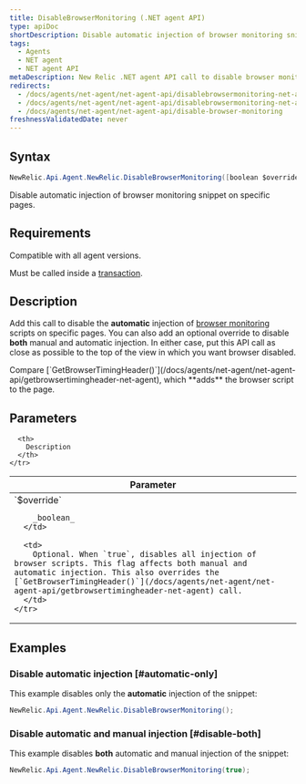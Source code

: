 ```yaml
---
title: DisableBrowserMonitoring (.NET agent API)
type: apiDoc
shortDescription: Disable automatic injection of browser monitoring snippet on specific pages.
tags:
  - Agents
  - NET agent
  - NET agent API
metaDescription: New Relic .NET agent API call to disable browser monitoring on specific pages or views.
redirects:
  - /docs/agents/net-agent/net-agent-api/disablebrowsermonitoring-net-agent-api
  - /docs/agents/net-agent/net-agent-api/disablebrowsermonitoring-net-agent
  - /docs/agents/net-agent/net-agent-api/disable-browser-monitoring
freshnessValidatedDate: never
---
```


## Syntax

```cs
NewRelic.Api.Agent.NewRelic.DisableBrowserMonitoring([boolean $override])
```

Disable automatic injection of browser monitoring snippet on specific pages.

## Requirements

Compatible with all agent versions.

Must be called inside a [transaction](/docs/glossary/glossary/#transaction).

## Description

Add this call to disable the **automatic** injection of [browser monitoring](/docs/browser/new-relic-browser/getting-started/new-relic-browser) scripts on specific pages. You can also add an optional override to disable **both** manual and automatic injection. In either case, put this API call as close as possible to the top of the view in which you want browser disabled.

<Callout variant="tip">
  Compare [`GetBrowserTimingHeader()`](/docs/agents/net-agent/net-agent-api/getbrowsertimingheader-net-agent), which **adds** the browser script to the page.
</Callout>

## Parameters

<table>
  <thead>
    <tr>
      <th width="25%">
        Parameter
      </th>

      <th>
        Description
      </th>
    </tr>
  </thead>

  <tbody>
    <tr>
      <td>
        `$override`

        _boolean_
      </td>

      <td>
        Optional. When `true`, disables all injection of browser scripts. This flag affects both manual and automatic injection. This also overrides the [`GetBrowserTimingHeader()`](/docs/agents/net-agent/net-agent-api/getbrowsertimingheader-net-agent) call.
      </td>
    </tr>
  </tbody>
</table>

## Examples

### Disable automatic injection [#automatic-only]

This example disables only the **automatic** injection of the snippet:

```cs
NewRelic.Api.Agent.NewRelic.DisableBrowserMonitoring();
```

### Disable automatic and manual injection [#disable-both]

This example disables **both** automatic and manual injection of the snippet:

```cs
NewRelic.Api.Agent.NewRelic.DisableBrowserMonitoring(true);
```
